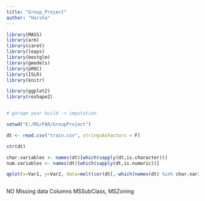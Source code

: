 ---
title: "Group_Project"
author: "Harsha"
---

```{r, include=F}

library(MASS)
library(arm)
library(caret)
library(leaps)
library(bestglm)
library(gmodels) 
library(pROC)
library(ISLR)
library(knitr)

library(ggplot2)
library(reshape2)


# garage year build -> imputation

setwd("E:/MS/PAR/GroupProject")

dt <- read.csv("train.csv", stringsAsFactors = F)

str(dt)

char.variables <- names(dt)[which(sapply(dt,is.character))]
num.variables <- names(dt)[which(sapply(dt,is.numeric))]

qplot(x=Var1, y=Var2, data=melt(cor(dt[,-which(names(dt) %in% char.variables)])), fill=value, geom="tile") +scale_fill_gradient2(limits=c(-1, 1))



```

NO Missing data Columns 
  MSSubClass, MSZoning